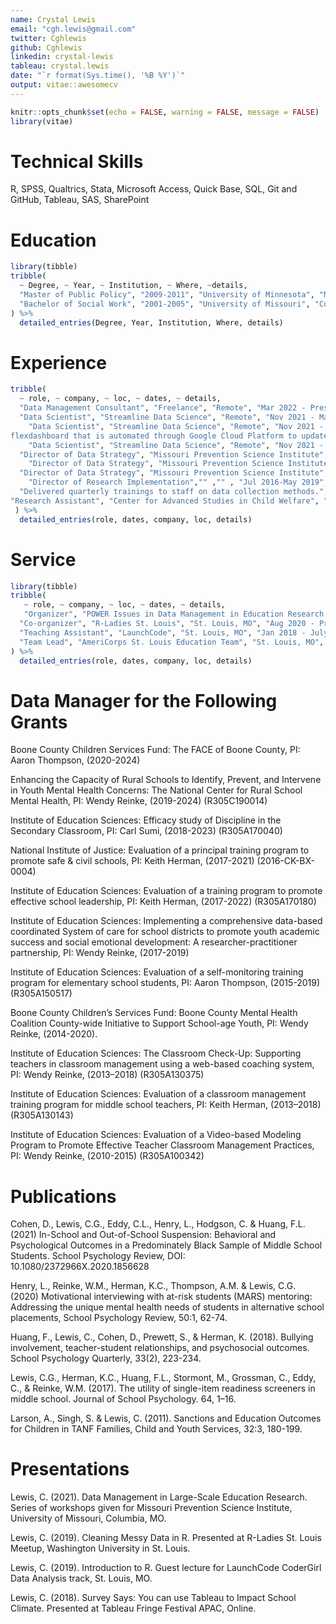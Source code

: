 ```yaml
---
name: Crystal Lewis
email: "cgh.lewis@gmail.com"
twitter: Cghlewis
github: Cghlewis
linkedin: crystal-lewis
tableau: crystal.lewis
date: "`r format(Sys.time(), '%B %Y')`"
output: vitae::awesomecv
---
```


```r
knitr::opts_chunk$set(echo = FALSE, warning = FALSE, message = FALSE)
library(vitae)
```

#

\begin {center}
I am an education researcher with over ten years' experience in project coordination and supervision, as well as data management, analysis, and reporting. I am happiest working at the intersection of K-12 education research and data management, helping researchers and practitioners obtain insights that improve student outcomes through harmonized, reliable, and documented data. I am also passionate about helping others organize their data and reporting through reproducible workflows.
\end{center}

# Technical Skills

R, SPSS, Qualtrics, Stata, Microsoft Access, Quick Base, SQL, Git and GitHub, Tableau, SAS, SharePoint

# Education

```r
library(tibble)
tribble(
  ~ Degree, ~ Year, ~ Institution, ~ Where, ~details,
  "Master of Public Policy", "2009-2011", "University of Minnesota", "Minneapolis, MN", "Concentration: Advanced Policy Analysis",
  "Bachelor of Social Work", "2001-2005", "University of Missouri", "Columbia, MO", "Concentration: Research Methods"
) %>% 
  detailed_entries(Degree, Year, Institution, Where, details)
```

# Experience
```r
tribble(
  ~ role, ~ company, ~ loc, ~ dates, ~ details,
  "Data Management Consultant", "Freelance", "Remote", "Mar 2022 - Present", "Providing research data management consulting, training, and data wrangling services to improve organizational workflows.",
  "Data Scientist", "Streamline Data Science", "Remote", "Nov 2021 - Mar 2022", "Built example client facing crm dashboard in R flexdashboard to be used to publicize services. Currently featured on Streamline’s website.",
    "Data Scientist", "Streamline Data Science", "Remote", "Nov 2021 - Mar 2022","Ingested data sources to build an internal metric tracking R
flexdashboard that is automated through Google Cloud Platform to update daily. The dashboard is used regularly by the sales team.",
    "Data Scientist", "Streamline Data Science", "Remote", "Nov 2021 - Mar 2022","Built google trends R flexdashboard to show capabilities of automatic updating data.",
  "Director of Data Strategy", "Missouri Prevention Science Institute", "University of Missouri", "May 2019 - Nov 2021", "Strategized data management plans for over ten actively funded projects and oversaw their implementation.",
    "Director of Data Strategy", "Missouri Prevention Science Institute", "University of Missouri", "May 2019 - Nov 2021", "Merged, cleaned, manipulated, queried, and documented data collected from school districts, state education agencies, surveys, assessments, and observations using R.",
  "Director of Data Strategy", "Missouri Prevention Science Institute", "University of Missouri", "May 2019 - Nov 2021","Built reports, dashboards, and visualizations for dissemination of data.",
    "Director of Research Implementation","" ,"" , "Jul 2016-May 2019","Supervised successful completion of data collection activities for six federally funded randomized controlled trial studies and two county funded projects.", "Director of Research Implementation","" ,"" , "Jul 2016-May 2019",
  "Delivered quarterly trainings to staff on data collection methods.", "Director of Research Implementation","" ,"" , "Jul 2016-May 2019", "Designed and built data collection tools including Qualtrics surveys and Access tracking databases.", "Research Associate", "", "", "Aug 2013 - Jul 2016", "Coordinated two Institute of Education Sciences funded randomized controlled trial studies.", "Research Associate", "", "", "Aug 2013 - Jul 2016", "Collected data in schools through classroom observations, surveys, and assessments.", "Research Associate", "", "", "Aug 2013 - Jul 2016", "Established trusting relationships with school district partners.", "Evaluation and Outcomes Manager", "Big Brothers Big Sisters of Eastern Missouri", "St. Louis, MO", "Jun 2011 - Aug 2013", "Oversaw the collection, analysis, and dissemination of data relating to performance management, outcomes, and customer satisfaction.",
"Research Assistant", "Center for Advanced Studies in Child Welfare", "University of Minnesota", "Jan 2010 - Jul 2011", "Evaluated the effectiveness of the Hennepin County Attorney's Office truancy intervention program using qualitative and quantitative methods.", "Teaching Assistant", "Humphrey School of Public Affairs", "University of Minnesota", "Aug 2010 - Dec 2010", "Taught lab sessions of a graduate level introductory statistics course using Stata.", "Graduate Assistant", "Hennepin-University Partnership", "University of Minnesota", "Sep 2009 - May 2010", "Connected County officials with University faculty to develop effective partnerships to improve the community."
 ) %>% 
  detailed_entries(role, dates, company, loc, details)
```

# Service

```r
library(tibble)
tribble(
   ~ role, ~ company, ~ loc, ~ dates, ~ details,
   "Organizer", "POWER Issues in Data Management in Education Research Hub", "Remote", "Jan 2022 - Present", "Organize and host monthly meetups and presentations on data management topics",
  "Co-organizer", "R-Ladies St. Louis", "St. Louis, MO", "Aug 2020 - Present", "Organize and host monthly workshops",
  "Teaching Assistant", "LaunchCode", "St. Louis, MO", "Jan 2018 - July 2018", "Developed curriculum and taught data analysis once a week for a cohort of 25 women looking to make a career transition.",
  "Team Lead", "AmeriCorps St. Louis Education Team", "St. Louis, MO", "Aug 2007 - Aug 2008", "Tutored elementary students, led educational programming, and supervised a team of three tutors"
) %>% 
  detailed_entries(role, dates, company, loc, details)
```

# Data Manager for the Following Grants

Boone County Children Services Fund: The FACE of Boone County, PI: Aaron Thompson, (2020-2024)

Enhancing the Capacity of Rural Schools to Identify, Prevent, and Intervene in Youth Mental Health Concerns: The National Center for Rural School Mental Health, PI: Wendy Reinke, (2019-2024) (R305C190014)

Institute of Education Sciences: Efficacy study of Discipline in the Secondary Classroom, PI: Carl Sumi, (2018-2023) (R305A170040) 

National Institute of Justice: Evaluation of a principal training program to promote safe & civil schools, PI: Keith Herman, (2017-2021) (2016-CK-BX-0004)

Institute of Education Sciences: Evaluation of a training program to promote effective school leadership, PI: Keith Herman, (2017-2022) (R305A170180)

Institute of Education Sciences: Implementing a comprehensive data-based coordinated System of care for school districts to promote youth academic success and social emotional development: A 
researcher-practitioner partnership, PI: Wendy Reinke, (2017-2019)

Institute of Education Sciences: Evaluation of a self-monitoring training program for elementary school students, PI: Aaron Thompson, (2015-2019) (R305A150517)

Boone County Children’s Services Fund: Boone County Mental Health Coalition County-wide Initiative to Support School-age Youth, PI: Wendy Reinke, (2014-2020).

Institute of Education Sciences: The Classroom Check-Up: Supporting teachers in classroom 
management using a web-based coaching system, PI: Wendy Reinke, (2013–2018) (R305A130375)

Institute of Education Sciences: Evaluation of a classroom management training program for 
middle school teachers, PI: Keith Herman, (2013–2018) (R305A130143)

Institute of Education Sciences: Evaluation of a Video-based Modeling Program to Promote 
Effective Teacher Classroom Management Practices, PI: Wendy Reinke, (2010-2015) (R305A100342)

# Publications

Cohen, D., Lewis, C.G., Eddy, C.L., Henry, L., Hodgson, C. & Huang, F.L. (2021) In-School and Out-of-School Suspension: Behavioral and Psychological Outcomes in a Predominately Black Sample of Middle School Students. School Psychology Review, DOI: 10.1080/2372966X.2020.1856628

Henry, L., Reinke, W.M., Herman, K.C., Thompson, A.M. & Lewis, C.G. (2020) Motivational 
interviewing with at-risk students (MARS) mentoring: Addressing the unique mental health needs of students in alternative school placements, School Psychology Review, 50:1, 62-74.

Huang, F., Lewis, C., Cohen, D., Prewett, S., & Herman, K. (2018). Bullying involvement, 
teacher-student relationships, and psychosocial outcomes. School Psychology Quarterly, 33(2), 223-234. 

Lewis, C.G., Herman, K.C., Huang, F.L., Stormont, M., Grossman, C., Eddy, C., & Reinke, 
W.M. (2017). The utility of single-item readiness screeners in middle school. Journal of School Psychology. 64, 1–16.

Larson, A., Singh, S. & Lewis, C. (2011). Sanctions and Education Outcomes for Children in TANF 
Families, Child and Youth Services, 32:3, 180-199.


# Presentations

Lewis, C. (2021). Data Management in Large-Scale Education Research. Series of workshops given 
for Missouri Prevention Science Institute, University of Missouri, Columbia, MO. 

Lewis, C. (2019). Cleaning Messy Data in R. Presented at R-Ladies St. Louis Meetup, Washington 
University in St. Louis.

Lewis, C. (2019). Introduction to R. Guest lecture for LaunchCode CoderGirl Data Analysis track, St. Louis, MO.

Lewis, C. (2018). Survey Says: You can use Tableau to Impact School Climate. Presented at Tableau Fringe Festival APAC, Online.

